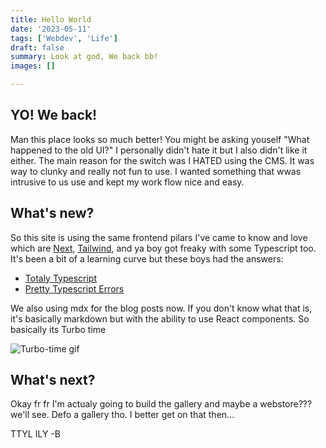 ```yaml
---
title: Hello World
date: '2023-05-11'
tags: ['Webdev', 'Life']
draft: false
summary: Look at god, We back bb!
images: []

---
```


## YO! We back!

Man this place looks so much better! You might be asking youself "What happened to the old UI?" I personally didn't hate it but I also didn't like it either. The main reason for the switch was I HATED using the CMS. It was way to clunky and really not fun to use. I wanted something that wwas intrusive to us use and kept my work flow nice and easy.

## What's new?

So this site is using the same frontend pilars I've came to know and love which are [Next](https://nextjs.org/), [Tailwind](https://tailwindcss.com/), and ya boy got freaky with some Typescript too. It's been a bit of a learning curve but these boys had the answers:

- [Totaly Typescript](https://www.totaltypescript.com/tutorials/beginners-typescript)
- [Pretty Typescript Errors](https://github.com/yoavbls/pretty-ts-errors)

We also using mdx for the blog posts now. If you don't know what that is, it's basically markdown but with the ability to use React components. So basically its Turbo time


<Image className="co-center" alt="Turbo-time gif" src="/gifs/turbo-time.gif" width={256} height={128} />


## What's next?

Okay fr fr I'm actualy going to build the gallery and maybe a webstore???
we'll see. Defo a gallery tho. I better get on that then...


TTYL ILY
-B
